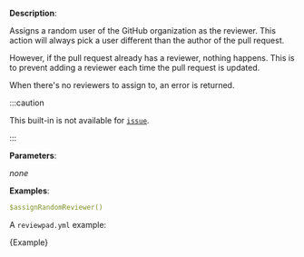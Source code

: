 
**Description**:

Assigns a random user of the GitHub organization as the reviewer.
This action will always pick a user different than the author of the pull request.

However, if the pull request already has a reviewer, nothing happens. This is to prevent
adding a reviewer each time the pull request is updated.

When there's no reviewers to assign to, an error is returned.

:::caution

This built-in is not available for [`issue`](/guides/syntax#workflow).

:::

**Parameters**:

_none_

**Examples**:

```yml
$assignRandomReviewer()
```

A `reviewpad.yml` example:

<CodeBlock language="yml" title="reviewpad.yml">{Example}</CodeBlock>
